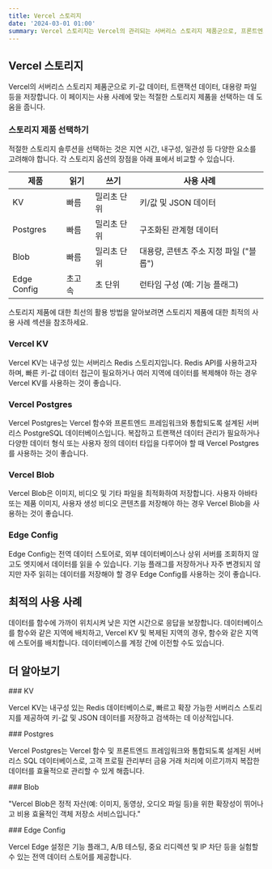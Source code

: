 ```yaml
---
title: Vercel 스토리지
date: '2024-03-01 01:00'
summary: Vercel 스토리지는 Vercel의 관리되는 서버리스 스토리지 제품군으로, 프론트엔드 프레임워크와 통합되어 키-값 데이터, 트랜잭션 데이터, 대용량 파일 등을 저장할 수 있습니다.
---
```



## Vercel 스토리지

Vercel의 서버리스 스토리지 제품군으로 키-값 데이터, 트랜잭션 데이터, 대용량 파일 등을 저장합니다. 이 페이지는 사용 사례에 맞는 적절한 스토리지 제품을 선택하는 데 도움을 줍니다.

### 스토리지 제품 선택하기

적절한 스토리지 솔루션을 선택하는 것은 지연 시간, 내구성, 일관성 등 다양한 요소를 고려해야 합니다. 각 스토리지 옵션의 장점을 아래 표에서 비교할 수 있습니다.

| 제품       | 읽기       | 쓰기         | 사용 사례                          | 
|----------|----------|------------|---------------------------------|
| KV       | 빠름        | 밀리초 단위     | 키/값 및 JSON 데이터                 | 
| Postgres | 빠름        | 밀리초 단위     | 구조화된 관계형 데이터                 | 
| Blob     | 빠름        | 밀리초 단위     | 대용량, 콘텐츠 주소 지정 파일 ("블롭")   | 
| Edge Config | 초고속    | 초 단위       | 런타임 구성 (예: 기능 플래그)         |

스토리지 제품에 대한 최선의 활용 방법을 알아보려면 스토리지 제품에 대한 최적의 사용 사례 섹션을 참조하세요.

### Vercel KV

Vercel KV는 내구성 있는 서버리스 Redis 스토리지입니다. Redis API를 사용하고자 하며, 빠른 키-값 데이터 접근이 필요하거나 여러 지역에 데이터를 복제해야 하는 경우 Vercel KV를 사용하는 것이 좋습니다.

### Vercel Postgres

Vercel Postgres는 Vercel 함수와 프론트엔드 프레임워크와 통합되도록 설계된 서버리스 PostgreSQL 데이터베이스입니다. 복잡하고 트랜잭션 데이터 관리가 필요하거나 다양한 데이터 형식 또는 사용자 정의 데이터 타입을 다루어야 할 때 Vercel Postgres를 사용하는 것이 좋습니다.

### Vercel Blob

Vercel Blob은 이미지, 비디오 및 기타 파일을 최적화하여 저장합니다. 사용자 아바타 또는 제품 이미지, 사용자 생성 비디오 콘텐츠를 저장해야 하는 경우 Vercel Blob을 사용하는 것이 좋습니다.

### Edge Config

Edge Config는 전역 데이터 스토어로, 외부 데이터베이스나 상위 서버를 조회하지 않고도 엣지에서 데이터를 읽을 수 있습니다. 기능 플래그를 저장하거나 자주 변경되지 않지만 자주 읽히는 데이터를 저장해야 할 경우 Edge Config를 사용하는 것이 좋습니다.

## 최적의 사용 사례

데이터를 함수에 가까이 위치시켜 낮은 지연 시간으로 응답을 보장합니다. 데이터베이스를 함수와 같은 지역에 배치하고, Vercel KV 및 복제된 지역의 경우, 함수와 같은 지역에 스토어를 배치합니다. 데이터베이스를 계정 간에 이전할 수도 있습니다.

## 더 알아보기
<div className="grid grid-cols-1 sm:grid-cols-2 gap-4">

<Card href="/docs/vercel-storage/kv">
### KV

Vercel KV는 내구성 있는 Redis 데이터베이스로, 빠르고 확장 가능한 서버리스 스토리지를 제공하여 키-값 및 JSON 데이터를 저장하고 검색하는 데 이상적입니다.
</Card>

<Card href="/docs/vercel-storage/postgres">
### Postgres

Vercel Postgres는 Vercel 함수 및 프론트엔드 프레임워크와 통합되도록 설계된 서버리스 SQL 데이터베이스로, 고객 프로필 관리부터 금융 거래 처리에 이르기까지 복잡한 데이터를 효율적으로 관리할 수 있게 해줍니다.
</Card>

<Card href="/docs/vercel-storage/blob">
### Blob

"Vercel Blob은 정적 자산(예: 이미지, 동영상, 오디오 파일 등)을 위한 확장성이 뛰어나고 비용 효율적인 객체 저장소 서비스입니다."
</Card>

<Card href="/docs/vercel-storage/edge-config">
### Edge Config

Vercel Edge 설정은 기능 플래그, A/B 테스팅, 중요 리디렉션 및 IP 차단 등을 실험할 수 있는 전역 데이터 스토어를 제공합니다.
</Card>
</div>